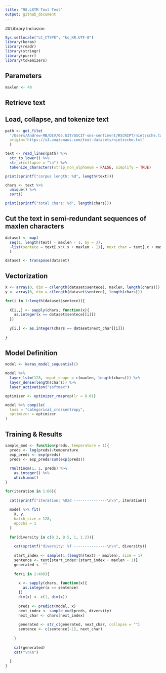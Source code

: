 ```yaml
---
title: "98.LSTM Text Test"
output: github_document
---
```

##Library Inclusion

```r
Sys.setlocale("LC_CTYPE", "ko_KR.UTF-8")
library(keras)
library(readr)
library(stringr)
library(purrr)
library(tokenizers)

```

## Parameters

```r
maxlen <- 40

```

## Retrieve text
## Load, collapse, and tokenize text

```r
path <- get_file(
  '/Users/Andrew-MB/DEV/05.GIT/GSCIT-sns-sentiment/RSCRIPT/nietzsche.txt', 
  origin='https://s3.amazonaws.com/text-datasets/nietzsche.txt'
  )

text <- read_lines(path) %>%
  str_to_lower() %>%
  str_c(collapse = "\n") %>%
  tokenize_characters(strip_non_alphanum = FALSE, simplify = TRUE)

print(sprintf("corpus length: %d", length(text)))

chars <- text %>%
  unique() %>%
  sort()

print(sprintf("total chars: %d", length(chars)))  

```

## Cut the text in semi-redundant sequences of maxlen characters

```r
dataset <- map(
  seq(1, length(text) - maxlen - 1, by = 3), 
  ~list(sentece = text[.x:(.x + maxlen - 1)], next_char = text[.x + maxlen])
  )

dataset <- transpose(dataset)
```

## Vectorization
```r
X <- array(0, dim = c(length(dataset$sentece), maxlen, length(chars)))
y <- array(0, dim = c(length(dataset$sentece), length(chars)))

for(i in 1:length(dataset$sentece)){
  
  X[i,,] <- sapply(chars, function(x){
    as.integer(x == dataset$sentece[[i]])
  })
  
  y[i,] <- as.integer(chars == dataset$next_char[[i]])
  
}

```

## Model Definition

```r
model <- keras_model_sequential()

model %>%
  layer_lstm(128, input_shape = c(maxlen, length(chars))) %>%
  layer_dense(length(chars)) %>%
  layer_activation("softmax")

optimizer <- optimizer_rmsprop(lr = 0.01)

model %>% compile(
  loss = "categorical_crossentropy", 
  optimizer = optimizer
)
```

## Training & Results

```r
sample_mod <- function(preds, temperature = 1){
  preds <- log(preds)/temperature
  exp_preds <- exp(preds)
  preds <- exp_preds/sum(exp(preds))
  
  rmultinom(1, 1, preds) %>% 
    as.integer() %>%
    which.max()
}

for(iteration in 1:60){
  
  cat(sprintf("iteration: %02d ---------------\n\n", iteration))
  
  model %>% fit(
    X, y,
    batch_size = 128,
    epochs = 1
  )
  
  for(diversity in c(0.2, 0.5, 1, 1.2)){
    
    cat(sprintf("diversity: %f ---------------\n\n", diversity))
    
    start_index <- sample(1:(length(text) - maxlen), size = 1)
    sentence <- text[start_index:(start_index + maxlen - 1)]
    generated <- ""
    
    for(i in 1:400){
      
      x <- sapply(chars, function(x){
        as.integer(x == sentence)
      })
      dim(x) <- c(1, dim(x))
      
      preds <- predict(model, x)
      next_index <- sample_mod(preds, diversity)
      next_char <- chars[next_index]
      
      generated <- str_c(generated, next_char, collapse = "")
      sentence <- c(sentence[-1], next_char)
      
    }
    
    cat(generated)
    cat("\n\n")
    
  }
}
```


